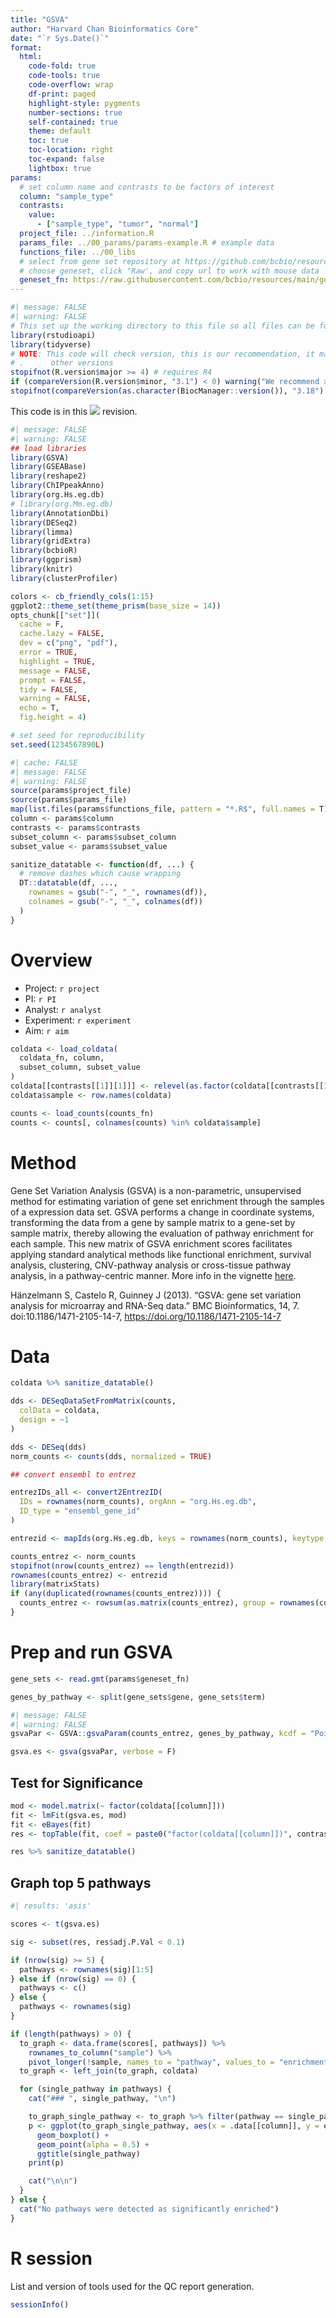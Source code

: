 ```yaml
---
title: "GSVA"
author: "Harvard Chan Bioinformatics Core"
date: "`r Sys.Date()`"
format:
  html:
    code-fold: true
    code-tools: true
    code-overflow: wrap
    df-print: paged
    highlight-style: pygments
    number-sections: true
    self-contained: true
    theme: default
    toc: true
    toc-location: right
    toc-expand: false
    lightbox: true
params:
  # set column name and contrasts to be factors of interest
  column: "sample_type"
  contrasts:
    value:
      - ["sample_type", "tumor", "normal"]
  project_file: ../information.R
  params_file: ../00_params/params-example.R # example data
  functions_file: ../00_libs
  # select from gene set repository at https://github.com/bcbio/resources/tree/main/gene_sets/gene_sets
  # choose geneset, click "Raw', and copy url to work with mouse data
  geneset_fn: https://raw.githubusercontent.com/bcbio/resources/main/gene_sets/gene_sets/20240904/human/h.all.v2024.1.Hs.entrez.gmt
---
```


```r
#| message: FALSE
#| warning: FALSE
# This set up the working directory to this file so all files can be found
library(rstudioapi)
library(tidyverse)
# NOTE: This code will check version, this is our recommendation, it may work
# .      other versions
stopifnot(R.version$major >= 4) # requires R4
if (compareVersion(R.version$minor, "3.1") < 0) warning("We recommend >= R4.3.1")
stopifnot(compareVersion(as.character(BiocManager::version()), "3.18") >= 0)
```

This code is in this ![](https://img.shields.io/badge/status-draft-grey) revision.

```r
#| message: FALSE
#| warning: FALSE
## load libraries
library(GSVA)
library(GSEABase)
library(reshape2)
library(ChIPpeakAnno)
library(org.Hs.eg.db)
# library(org.Mm.eg.db)
library(AnnotationDbi)
library(DESeq2)
library(limma)
library(gridExtra)
library(bcbioR)
library(ggprism)
library(knitr)
library(clusterProfiler)

colors <- cb_friendly_cols(1:15)
ggplot2::theme_set(theme_prism(base_size = 14))
opts_chunk[["set"]](
  cache = F,
  cache.lazy = FALSE,
  dev = c("png", "pdf"),
  error = TRUE,
  highlight = TRUE,
  message = FALSE,
  prompt = FALSE,
  tidy = FALSE,
  warning = FALSE,
  echo = T,
  fig.height = 4)

# set seed for reproducibility
set.seed(1234567890L)
```


```r
#| cache: FALSE
#| message: FALSE
#| warning: FALSE
source(params$project_file)
source(params$params_file)
map(list.files(params$functions_file, pattern = "*.R$", full.names = T), source) %>% invisible()
column <- params$column
contrasts <- params$contrasts
subset_column <- params$subset_column
subset_value <- params$subset_value
```

```r
sanitize_datatable <- function(df, ...) {
  # remove dashes which cause wrapping
  DT::datatable(df, ...,
    rownames = gsub("-", "_", rownames(df)),
    colnames = gsub("-", "_", colnames(df))
  )
}
```

# Overview

-   Project: `r project`
-   PI: `r PI`
-   Analyst: `r analyst`
-   Experiment: `r experiment`
-   Aim: `r aim`

```r
coldata <- load_coldata(
  coldata_fn, column,
  subset_column, subset_value
)
coldata[[contrasts[[1]][1]]] <- relevel(as.factor(coldata[[contrasts[[1]][1]]]), contrasts[[1]][3])
coldata$sample <- row.names(coldata)

counts <- load_counts(counts_fn)
counts <- counts[, colnames(counts) %in% coldata$sample]
```

# Method

Gene Set Variation Analysis (GSVA) is a non-parametric, unsupervised method for estimating variation of gene set enrichment through the samples of a expression data set. GSVA performs a change in coordinate systems, transforming the data from a gene by sample matrix to a gene-set by sample matrix, thereby allowing the evaluation of pathway enrichment for each sample. This new matrix of GSVA enrichment scores facilitates applying standard analytical methods like functional enrichment, survival analysis, clustering, CNV-pathway analysis or cross-tissue pathway analysis, in a pathway-centric manner. More info in the vignette [here](https://bioconductor.org/packages/release/bioc/vignettes/GSVA/inst/doc/GSVA.html).

Hänzelmann S, Castelo R, Guinney J (2013). “GSVA: gene set variation analysis for microarray and RNA-Seq data.” BMC Bioinformatics, 14, 7. doi:10.1186/1471-2105-14-7, [https://doi.org/10.1186/1471-2105-14-7](https://doi.org/10.1186/1471-2105-14-7)

# Data

```r
coldata %>% sanitize_datatable()
```

```r
dds <- DESeqDataSetFromMatrix(counts,
  colData = coldata,
  design = ~1
)

dds <- DESeq(dds)
norm_counts <- counts(dds, normalized = TRUE)
```


```r
## convert ensembl to entrez

entrezIDs_all <- convert2EntrezID(
  IDs = rownames(norm_counts), orgAnn = "org.Hs.eg.db",
  ID_type = "ensembl_gene_id"
)

entrezid <- mapIds(org.Hs.eg.db, keys = rownames(norm_counts), keytype = "ENSEMBL", column = "ENTREZID")

counts_entrez <- norm_counts
stopifnot(nrow(counts_entrez) == length(entrezid))
rownames(counts_entrez) <- entrezid
library(matrixStats)
if (any(duplicated(rownames(counts_entrez)))) {
  counts_entrez <- rowsum(as.matrix(counts_entrez), group = rownames(counts_entrez))
}
```


# Prep and run GSVA

```r
gene_sets <- read.gmt(params$geneset_fn)

genes_by_pathway <- split(gene_sets$gene, gene_sets$term)
```


```r
#| message: FALSE
#| warning: FALSE
gsvaPar <- GSVA::gsvaParam(counts_entrez, genes_by_pathway, kcdf = "Poisson")

gsva.es <- gsva(gsvaPar, verbose = F)
```

## Test for Significance

```r
mod <- model.matrix(~ factor(coldata[[column]]))
fit <- lmFit(gsva.es, mod)
fit <- eBayes(fit)
res <- topTable(fit, coef = paste0("factor(coldata[[column]])", contrasts[[1]][2]), number = Inf, sort.by = "P")

res %>% sanitize_datatable()
```

## Graph top 5 pathways
::: {.panel-tabset}

```r
#| results: 'asis'

scores <- t(gsva.es)

sig <- subset(res, res$adj.P.Val < 0.1)

if (nrow(sig) >= 5) {
  pathways <- rownames(sig)[1:5]
} else if (nrow(sig) == 0) {
  pathways <- c()
} else {
  pathways <- rownames(sig)
}

if (length(pathways) > 0) {
  to_graph <- data.frame(scores[, pathways]) %>%
    rownames_to_column("sample") %>%
    pivot_longer(!sample, names_to = "pathway", values_to = "enrichment_score")
  to_graph <- left_join(to_graph, coldata)

  for (single_pathway in pathways) {
    cat("### ", single_pathway, "\n")

    to_graph_single_pathway <- to_graph %>% filter(pathway == single_pathway)
    p <- ggplot(to_graph_single_pathway, aes(x = .data[[column]], y = enrichment_score)) +
      geom_boxplot() +
      geom_point(alpha = 0.5) +
      ggtitle(single_pathway)
    print(p)

    cat("\n\n")
  }
} else {
  cat("No pathways were detected as significantly enriched")
}
```

:::

# R session

List and version of tools used for the QC report generation.

```r
sessionInfo()
```
